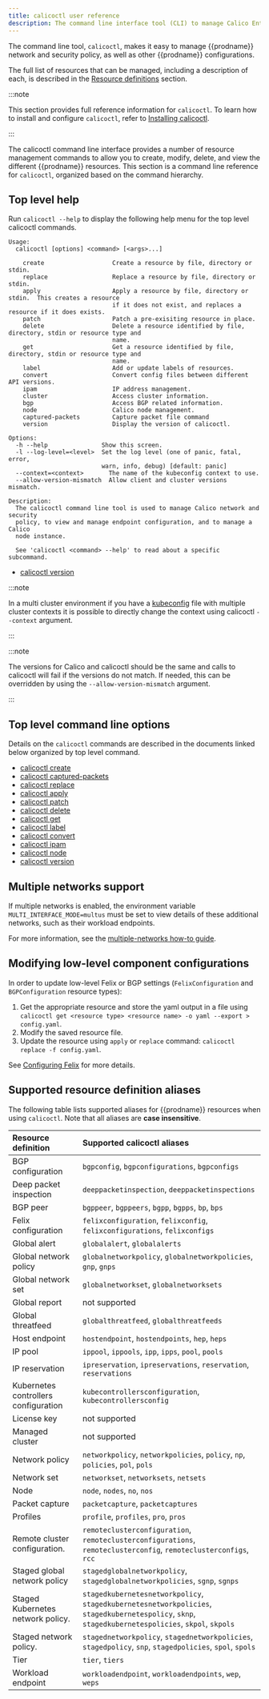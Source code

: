 ```yaml
---
title: calicoctl user reference
description: The command line interface tool (CLI) to manage Calico Enterprise network and security policy.
---
```


The command line tool, `calicoctl`, makes it easy to manage {{prodname}}
network and security policy, as well as other {{prodname}} configurations.

The full list of resources that can be managed, including a description of each,
is described in the [Resource definitions](../resources/overview.mdx)
section.

:::note

This section provides full reference information for `calicoctl`. To learn
how to install and configure `calicoctl`, refer to
[Installing calicoctl](../../maintenance/clis/calicoctl/install.mdx).

:::

The calicoctl command line interface provides a number of resource management
commands to allow you to create, modify, delete, and view the different
{{prodname}} resources. This section is a command line reference for
`calicoctl`, organized based on the command hierarchy.

## Top level help

Run `calicoctl --help` to display the following help menu for the top level
calicoctl commands.

```
Usage:
  calicoctl [options] <command> [<args>...]

    create                   Create a resource by file, directory or stdin.
    replace                  Replace a resource by file, directory or stdin.
    apply                    Apply a resource by file, directory or stdin.  This creates a resource
                             if it does not exist, and replaces a resource if it does exists.
    patch                    Patch a pre-exisiting resource in place.
    delete                   Delete a resource identified by file, directory, stdin or resource type and
                             name.
    get                      Get a resource identified by file, directory, stdin or resource type and
                             name.
    label                    Add or update labels of resources.
    convert                  Convert config files between different API versions.
    ipam                     IP address management.
    cluster                  Access cluster information.
    bgp                      Access BGP related information.
    node                     Calico node management.
    captured-packets         Capture packet file command
    version                  Display the version of calicoctl.

Options:
  -h --help               Show this screen.
  -l --log-level=<level>  Set the log level (one of panic, fatal, error,
                          warn, info, debug) [default: panic]
  --context=<context>	    The name of the kubeconfig context to use.
  --allow-version-mismatch  Allow client and cluster versions mismatch.

Description:
  The calicoctl command line tool is used to manage Calico network and security
  policy, to view and manage endpoint configuration, and to manage a Calico
  node instance.

  See 'calicoctl <command> --help' to read about a specific subcommand.
```

-  [calicoctl version](version.mdx)


:::note

In a multi cluster environment if you have a [kubeconfig](https://kubernetes.io/docs/concepts/configuration/organize-cluster-access-kubeconfig/) file with multiple cluster contexts it is possible to directly change the context using calicoctl `--context` argument.

:::

:::note

The versions for Calico and calicoctl should be the same and calls to calicoctl will fail if the versions do not match. If needed, this can be overridden by using the `--allow-version-mismatch` argument.

:::

## Top level command line options

Details on the `calicoctl` commands are described in the documents linked below
organized by top level command.

-  [calicoctl create](create.mdx)
-  [calicoctl captured-packets](captured-packets.mdx)
-  [calicoctl replace](replace.mdx)
-  [calicoctl apply](apply.mdx)
-  [calicoctl patch](patch.mdx)
-  [calicoctl delete](delete.mdx)
-  [calicoctl get](get.mdx)
-  [calicoctl label](label.mdx)
-  [calicoctl convert](convert.mdx)
-  [calicoctl ipam](ipam/overview.mdx)
-  [calicoctl node](node/index.mdx)
-  [calicoctl version](version.mdx)

## Multiple networks support

If multiple networks is enabled, the environment variable `MULTI_INTERFACE_MODE=multus` must be set to view details of these additional networks, 
such as their workload endpoints.

For more information, see the [multiple-networks how-to guide](/networking/multiple-networks).

## Modifying low-level component configurations

In order to update low-level Felix or BGP settings (`FelixConfiguration` and `BGPConfiguration` resource types):
1. Get the appropriate resource and store the yaml output in a file using `calicoctl get <resource type> <resource name> -o yaml --export > config.yaml`.
1. Modify the saved resource file.
1. Update the resource using `apply` or `replace` command: `calicoctl replace -f config.yaml`.

See [Configuring Felix](/reference/felix/configuration) for more details.

## Supported resource definition aliases

The following table lists supported aliases for {{prodname}} resources when using `calicoctl`. Note that all aliases
are **case insensitive**. 

| Resource definition                  | Supported calicoctl aliases                                  |
| :----------------------------------- | :----------------------------------------------------------- |
| BGP configuration                    | `bgpconfig`, `bgpconfigurations`, `bgpconfigs`               |
| Deep packet inspection               | `deeppacketinspection`, `deeppacketinspections`
| BGP peer                             | `bgppeer`, `bgppeers`, `bgpp`, `bgpps`, `bp`, `bps`          |
| Felix configuration                  | `felixconfiguration`, `felixconfig`, `felixconfigurations`, `felixconfigs` |
| Global alert                         | `globalalert`, `globalalerts`
| Global network policy                | `globalnetworkpolicy`, `globalnetworkpolicies`, `gnp`, `gnps` |
| Global network set                   | `globalnetworkset`, `globalnetworksets`                      |
| Global report                        | not supported                                                |
| Global threatfeed                    | `globalthreatfeed`, `globalthreatfeeds`                      |
| Host endpoint                        | `hostendpoint`, `hostendpoints`, `hep`, `heps`               |
| IP pool                              | `ippool`, `ippools`, `ipp`, `ipps`, `pool`, `pools`          |
| IP reservation                       | `ipreservation`, `ipreservations`, `reservation`, `reservations` |
| Kubernetes controllers configuration | `kubecontrollersconfiguration`, `kubecontrollersconfig`      |
| License key                          | not supported                                                |
| Managed cluster                      | not supported                                                |
| Network policy                       | `networkpolicy`, `networkpolicies`, `policy`, `np`, `policies`, `pol`, `pols` |
| Network set                          | `networkset`, `networksets`, `netsets`
| Node                                 | `node`, `nodes`, `no`, `nos`                                 |
| Packet capture                       | `packetcapture`, `packetcaptures`                            |
| Profiles                             | `profile`, `profiles`, `pro`, `pros`                         |
| Remote cluster configuration.        | `remoteclusterconfiguration`, `remoteclusterconfigurations`, `remoteclusterconfig`, `remoteclusterconfigs`, `rcc` |
| Staged global network policy         | `stagedglobalnetworkpolicy`, `stagedglobalnetworkpolicies`, `sgnp`, `sgnps` |
| Staged Kubernetes network policy.    | `stagedkubernetesnetworkpolicy`, `stagedkubernetesnetworkpolicies`, `stagedkubernetespolicy`, `sknp`, `stagedkubernetespolicies`, `skpol`, `skpols` |
| Staged network policy.               | `stagednetworkpolicy`, `stagednetworkpolicies`, `stagedpolicy`, `snp`, `stagedpolicies`, `spol`, `spols` |
| Tier                                 | `tier`, `tiers`                                              |           
| Workload endpoint                    | `workloadendpoint`, `workloadendpoints`, `wep`, `weps`       |


